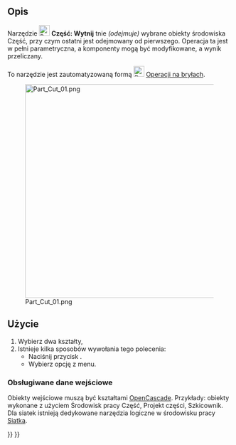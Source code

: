 <languages/>

{{Docnav/pl
|[[Part_Boolean/pl|Operacja logiczna]]
|[[Part_Fuse/pl|Połączenie]]
|[[Part_Workbench/pl|środowisko pracy Część]]
|IconL=Part_Boolean.svg
|IconR=Part_Fuse.svg
|IconC=Workbench_Part.svg
}}

{{GuiCommand/pl
|Name=Part Cut
|Name/pl=Część: Wytnij
|MenuLocation=Część → Operacje logiczne → Wytnij
|Workbenches=[[Part_Workbench/pl|Part]]
|SeeAlso=[[Part_Boolean/pl|Operacja logiczna]], [[Part_Fuse/pl|Połączenie]], [[Part_Common/pl|Część wspólna]]
}}

<span id="Description"></span>
==Opis==

Narzędzie [[Image:Part_Cut.svg|24px]] '''Część: Wytnij''' tnie ''(odejmuje)'' wybrane obiekty środowiska Część, przy czym ostatni jest odejmowany od pierwszego. Operacja ta jest w pełni parametryczna, a komponenty mogą być modyfikowane, a wynik przeliczany.

<div class="mw-translate-fuzzy">
To narzędzie jest zautomatyzowaną formą [[Image:Part_Boolean.svg|24px|link=Part_Boolean/pl]] [[Part_Boolean/pl|Operacji na bryłach]].
</div>

[[Image:Part_Cut_01.png|480px]]

<span id="Usage"></span>
==Użycie==

# Wybierz dwa kształty,
# Istnieje kilka sposobów wywołania tego polecenia:
#* Naciśnij przycisk {{Button|[[Image:Part_Cut.svg|16px]] [[Part_Cut/pl|Wytnij]]}}.
#* Wybierz opcję {{MenuCommand|Część → Operacje logiczne → [[Image:Part_Cut.svg|16px]] Wytnij}} z menu.

<span id="Supported_inputs"></span>
===Obsługiwane dane wejściowe===

Obiekty wejściowe muszą być kształtami [[OpenCASCADE/pl|OpenCascade]]. Przykłady: obiekty wykonane z użyciem Środowisk pracy Część, Projekt części, Szkicownik. Dla siatek istnieją dedykowane narzędzia logiczne w środowisku pracy  [[Mesh_Workbench/pl|Siatka]].


{{Docnav/pl
|[[Part_Boolean/pl|Operacja logiczna]]
|[[Part_Fuse/pl|Połączenie]]
|[[Part_Workbench/pl|środowisko pracy Część]]
|IconL=Part_Boolean.svg
|IconR=Part_Fuse.svg
|IconC=Workbench_Part.svg
}}

{{Part_Tools_navi{{#translation:}}}}
{{Userdocnavi{{#translation:}}}}